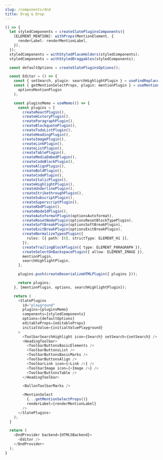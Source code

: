 ```yaml
---
slug: /components/dnd
title: Drag & Drop
---
```


```ts live
() => {
  let styledComponents = createSlatePluginsComponents({
    [ELEMENT_MENTION]: withProps(MentionElement, {
      renderLabel: renderMentionLabel,
    }),
  });
  styledComponents = withStyledPlaceHolders(styledComponents);
  styledComponents = withStyledDraggables(styledComponents);

  const defaultOptions = createSlatePluginsOptions();

  const Editor = () => {
    const { setSearch, plugin: searchHighlightPlugin } = useFindReplacePlugin();
    const { getMentionSelectProps, plugin: mentionPlugin } = useMentionPlugin(
      optionsMentionPlugin
    );

    const pluginsMemo = useMemo(() => {
      const plugins = [
        createReactPlugin(),
        createHistoryPlugin(),
        createParagraphPlugin(),
        createBlockquotePlugin(),
        createTodoListPlugin(),
        createHeadingPlugin(),
        createImagePlugin(),
        createLinkPlugin(),
        createListPlugin(),
        createTablePlugin(),
        createMediaEmbedPlugin(),
        createCodeBlockPlugin(),
        createAlignPlugin(),
        createBoldPlugin(),
        createCodePlugin(),
        createItalicPlugin(),
        createHighlightPlugin(),
        createUnderlinePlugin(),
        createStrikethroughPlugin(),
        createSubscriptPlugin(),
        createSuperscriptPlugin(),
        createKbdPlugin(),
        createNodeIdPlugin(),
        createAutoformatPlugin(optionsAutoformat),
        createResetNodePlugin(optionsResetBlockTypePlugin),
        createSoftBreakPlugin(optionsSoftBreakPlugin),
        createExitBreakPlugin(optionsExitBreakPlugin),
        createNormalizeTypesPlugin({
          rules: [{ path: [0], strictType: ELEMENT_H1 }],
        }),
        createTrailingBlockPlugin({ type: ELEMENT_PARAGRAPH }),
        createSelectOnBackspacePlugin({ allow: ELEMENT_IMAGE }),
        mentionPlugin,
        searchHighlightPlugin,
      ];

      plugins.push(createDeserializeHTMLPlugin({ plugins }));

      return plugins;
    }, [mentionPlugin, options, searchHighlightPlugin]);

    return (
      <SlatePlugins
        id="playground"
        plugins={pluginsMemo}
        components={styledComponents}
        options={defaultOptions}
        editableProps={editableProps}
        initialValue={initialValuePlayground}
      >
        <ToolbarSearchHighlight icon={Search} setSearch={setSearch} />
        <HeadingToolbar>
          <ToolbarButtonsBasicElements />
          <ToolbarButtonsList />
          <ToolbarButtonsBasicMarks />
          <ToolbarButtonsAlign />
          <ToolbarLink icon={<Link />} />
          <ToolbarImage icon={<Image />} />
          <ToolbarButtonsTable />
        </HeadingToolbar>

        <BallonToolbarMarks />

        <MentionSelect
          {...getMentionSelectProps()}
          renderLabel={renderMentionLabel}
        />
      </SlatePlugins>
    );
  }

  return (
    <DndProvider backend={HTML5Backend}>
      <Editor />
    </DndProvider>
  );
}
```